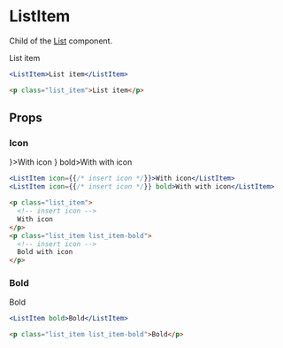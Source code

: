 ---
---



# ListItem

Child of the [List](/docs/components/list.md) component.

<DocLinks
  figma="https://www.figma.com/design/bEeQ97jqZFWepD0x4oU5k7/Pallote?node-id=2831-3722&t=VLV1GkaDtqQB1JUb-11"
  storybook="https://react.pallote.com/?path=/docs/components-listitem--docs"
/>

<div class="docs_block">
  <ListItem>List item</ListItem>
</div>

<Tabs groupId="package" queryString>
  <TabItem value="react" label="React">

```jsx
<ListItem>List item</ListItem>
```
  </TabItem>
  <TabItem value="css" label="CSS">

```html
<p class="list_item">List item</p>
```
  </TabItem>
</Tabs>

## Props

### Icon

<div class="docs_block">
  <List>
    <ListItem icon={<Coffee />}>With icon</ListItem>
    <ListItem icon={<Coffee />} bold>With with icon</ListItem>
  </List>
</div>

<Tabs groupId="package" queryString>
  <TabItem value="react" label="React">

```jsx
<ListItem icon={{/* insert icon */}}>With icon</ListItem>
<ListItem icon={{/* insert icon */}} bold>With with icon</ListItem>
```
  </TabItem>
  <TabItem value="css" label="CSS">

```html
<p class="list_item">
  <!-- insert icon -->
  With icon
</p>
<p class="list_item list_item-bold">
  <!-- insert icon -->
  Bold with icon
</p>
```
  </TabItem>
</Tabs>

### Bold

<div class="docs_block">
  <ListItem bold>Bold</ListItem>
</div>

<Tabs groupId="package" queryString>
  <TabItem value="react" label="React">

```jsx
<ListItem bold>Bold</ListItem>
```
  </TabItem>
  <TabItem value="css" label="CSS">

```html
<p class="list_item list_item-bold">Bold</p>
```
  </TabItem>
</Tabs>

